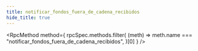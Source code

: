 ```yaml
---
title: notificar_fondos_fuera_de_cadena_recibidos
hide_title: true
---
```



<RpcMethod
  method={
    rpcSpec.methods.filter(
      (meth) => meth.name === "notificar_fondos_fuera_de_cadena_recibidos",
    )[0]
  }
/>
